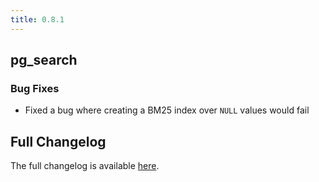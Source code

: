 ```yaml
---
title: 0.8.1
---
```


## pg_search

### Bug Fixes

- Fixed a bug where creating a BM25 index over `NULL` values would fail

## Full Changelog

The full changelog is available [here](https://github.com/paradedb/paradedb/releases/tag/v0.8.1).
